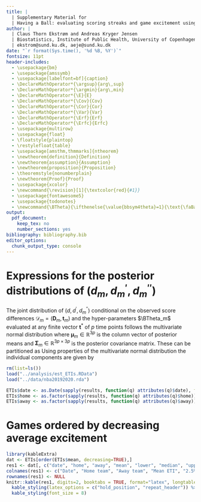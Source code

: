 ```yaml
---
title: |
  | Supplementary Material for
  | Having a Ball: evaluating scoring streaks and game excitement using in-match trend estimation
author: | 
  | Claus Thorn Ekstrøm and Andreas Kryger Jensen
  | Biostatistics, Institute of Public Health, University of Copenhagen
  | ekstrom@sund.ku.dk, aeje@sund.ku.dk
date: "`r format(Sys.time(), '%d %B, %Y')`"
fontsize: 11pt  
header-includes:
  - \usepackage{bm}
  - \usepackage{amssymb}
  - \usepackage[labelfont=bf]{caption}
  - \DeclareMathOperator*{\argsup}{arg\,sup}  
  - \DeclareMathOperator*{\argmin}{arg\,min}  
  - \DeclareMathOperator*{\E}{E}
  - \DeclareMathOperator*{\Cov}{Cov}
  - \DeclareMathOperator*{\Cor}{Cor}
  - \DeclareMathOperator*{\Var}{Var}
  - \DeclareMathOperator*{\Erf}{Erf}
  - \DeclareMathOperator*{\Erfc}{Erfc}
  - \usepackage{multirow}
  - \usepackage{float}
  - \floatstyle{plaintop}
  - \restylefloat{table}
  - \usepackage[amsthm,thmmarks]{ntheorem}
  - \newtheorem{definition}{Definition}
  - \newtheorem{assumption}{Assumption}
  - \newtheorem{proposition}{Proposition}
  - \theoremstyle{nonumberplain}
  - \newtheorem{Proof}{Proof}
  - \usepackage{xcolor}
  - \newcommand{\revision}[1]{\textcolor{red}{#1}}
  - \usepackage{fontawesome5}
  - \usepackage{todonotes}
  - \newcommand{\BTheta}{\ifthenelse{\value{bbsym4theta}=1}{\text{\faBasketballBall}}{\mathbf{\Theta}}}
output:
  pdf_document: 
    keep_tex: no
    number_sections: yes
bibliography: bibliography.bib    
editor_options: 
  chunk_output_type: console
---
```


\newcounter{bbsym4theta}
\setcounter{bbsym4theta}{1}

# Expressions for the posterior distributions of $(d_m, d^\prime_m, d^{\prime \prime}_m)$

The joint distribution of $(d, d^\prime, d_m^{\prime \prime})$ conditional on the observed score differences $\mathcal{D}_m = (\mathbf{D}_m, \mathbf{t}_m)$ and the hyper-parameters $\BTheta_m$ evaluated at any finite vector $\mathbf{t}^\ast$ of $p$ time points follows the multivariate normal distribution
\begin{align*}
\begin{bmatrix}d_m(\mathbf{t}^\ast)\\ d_m^{\prime}(\mathbf{t}^\ast)\\ d_m^{\prime \prime}(\mathbf{t}^\ast)\end{bmatrix} \mid \mathcal{D}_m, \BTheta_m \sim N\left(\bm{\mu}_m,  \bm{\Sigma}_m\right)
\end{align*}
where $\bm{\mu}_m \in \mathbb{R}^{3p}$ is the column vector of posterior means and $\bm{\Sigma}_m \in \mathbb{R}^{3p \times 3p}$ is the posterior covariance matrix. These can be partitioned as
\begin{align*}
  \bm{\mu}_m = \begin{bmatrix}\mu_{d_m}(\mathbf{t^\ast})\\ \mu_{d_m^\prime}(\mathbf{t^\ast})\\ \mu_{d_m^{\prime\prime}}(\mathbf{t^\ast})\end{bmatrix}, \quad \bm{\Sigma}_m = \begin{bmatrix}\Sigma_{d_m}(\mathbf{t^\ast},\mathbf{t^\ast}) &  \Sigma_{d_m d_m^\prime}(\mathbf{t^\ast},\mathbf{t^\ast}) & \Sigma_{d_m d_m^{\prime\prime}}(\mathbf{t^\ast},\mathbf{t^\ast})\\  \Sigma_{d_m d_m^\prime}(\mathbf{t^\ast},\mathbf{t^\ast})^T & \Sigma_{d_m^\prime}(\mathbf{t^\ast},\mathbf{t^\ast}) & \Sigma_{d_m^\prime d_m^{\prime\prime}}(\mathbf{t^\ast},\mathbf{t^\ast})\\ \Sigma_{d_m d_m^{\prime\prime}}(\mathbf{t^\ast}, \mathbf{t^\ast})^T & \Sigma_{d_m^\prime d_m^{\prime \prime}}(\mathbf{t^\ast}, \mathbf{t^\ast})^T & \Sigma_{d_m^{\prime\prime}}(\mathbf{t^\ast}, \mathbf{t^\ast})\end{bmatrix} 
\end{align*}
Using properties of the multivariate normal distribution the individual components are given by
\begin{align*}
  \mu_{d_m}(\mathbf{t}^\ast) &= \mu_{\bm{\beta}_m}(\mathbf{t}^\ast) + C_{\bm{\theta}_m}(\mathbf{t}^\ast, \mathbf{t}_m)\left(C_{\bm{\theta}_m}(\mathbf{t}_m, \mathbf{t}_m) + \sigma^2_m I\right)^{-1}\left(\mathbf{D}_m - \mu_{\bm{\beta}_m}(\mathbf{t}_m)\right)\\
  \mu_{d_m^\prime}(\mathbf{t}^\ast) &= \mu^\prime_{\bm{\beta}_m}(\mathbf{t}^\ast) + \partial_1 C_{\bm{\theta}_m}(\mathbf{t}^\ast, \mathbf{t}_m)\left(C_{\bm{\theta}_m}(\mathbf{t}_m, \mathbf{t}_m) + \sigma^2_m I\right)^{-1}\left(\mathbf{D}_m - \mu_{\bm{\beta}_m}(\mathbf{t}_m)\right) \\
  \mu_{d_m^{\prime\prime}}(\mathbf{t}^\ast) &= \mu^{\prime\prime}_{\bm{\beta}_m}(\mathbf{t}^\ast) + \partial_1^2 C_{\bm{\theta}_m}(\mathbf{t}^\ast, \mathbf{t}_m)\left(C_{\bm{\theta}_m}(\mathbf{t}_m, \mathbf{t}_m) + \sigma^2_m I\right)^{-1}\left(\mathbf{D}_m - \mu_{\bm{\beta}_m}(\mathbf{t}_m)\right)\\
  \Sigma_{d_m}(\mathbf{t}^\ast, \mathbf{t}^\ast) &= C_{\bm{\theta}_m}(\mathbf{t}^\ast, \mathbf{t}^\ast) - C_{\bm{\theta}_m}(\mathbf{t}^\ast, \mathbf{t}_m)\left(C_{\bm{\theta}_m}(\mathbf{t}_m, \mathbf{t}_m) + \sigma^2_m I\right)^{-1} C_{\bm{\theta}_m}(\mathbf{t}_m, \mathbf{t}^\ast)\\
  \Sigma_{d_m^\prime}(\mathbf{t}^\ast, \mathbf{t}^\ast) &= \partial_1\partial_2C_{\bm{\theta}_m}(\mathbf{t}^\ast, \mathbf{t}^\ast) - \partial_1C_{\bm{\theta}_m}(\mathbf{t}^\ast, \mathbf{t}_m)\left(C_{\bm{\theta}_m}(\mathbf{t}_m, \mathbf{t}_m) + \sigma^2_m I\right)^{-1} \partial_2C_{\bm{\theta}_m}(\mathbf{t}_m, \mathbf{t}^\ast)\\
  \Sigma_{d_m^{\prime\prime}}(\mathbf{t}^\ast, \mathbf{t}^\ast) &= \partial_1^2\partial_2^2 C_{\bm{\theta}_m}(\mathbf{t}^\ast, \mathbf{t}^\ast) - \partial_1^2 C_{\bm{\theta}_m}(\mathbf{t}^\ast, \mathbf{t}_m)\left(C_{\bm{\theta}_m}(\mathbf{t}_m, \mathbf{t}_m) + \sigma^2_m I\right)^{-1} \partial_2^2 C_{\bm{\theta}_m}(\mathbf{t}_m, \mathbf{t}^\ast)\\
  \Sigma_{d_m d_m^\prime}(\mathbf{t}^\ast, \mathbf{t}^\ast) &= \partial_2 C_{\bm{\theta}_m}(\mathbf{t}^\ast, \mathbf{t}^\ast) - C_{\bm{\theta}_m}(\mathbf{t}^\ast, \mathbf{t}_m)\left(C_{\bm{\theta}_m}(\mathbf{t}_m, \mathbf{t}_m) + \sigma^2_m I\right)^{-1} \partial_2 C_{\bm{\theta}_m}(\mathbf{t}_m, \mathbf{t}^\ast)\\
  \Sigma_{d_m d_m^{\prime\prime}}(\mathbf{t}^\ast, \mathbf{t}^\ast) &= \partial_2^2 C_{\bm{\theta}_m}(\mathbf{t}^\ast, \mathbf{t}^\ast) - C_{\bm{\theta}_m}(\mathbf{t}^\ast, \mathbf{t}_m)\left(C_{\bm{\theta}_m}(\mathbf{t}_m, \mathbf{t}_m) + \sigma^2_m I\right)^{-1} \partial_2^2 C_{\bm{\theta}_m}(\mathbf{t}_m, \mathbf{t}^\ast)\\
  \Sigma_{d_m^\prime d_m^{\prime\prime}}(\mathbf{t}^\ast, \mathbf{t}^\ast) &= \partial_1 \partial_2^2 C_{\bm{\theta}_m}(\mathbf{t}^\ast, \mathbf{t}^\ast) - \partial_1 C_{\bm{\theta}}(\mathbf{t}^\ast, \mathbf{t}_m)\left(C_{\bm{\theta}_m}(\mathbf{t}_m, \mathbf{t}_m) + \sigma^2_m I\right)^{-1} \partial_2^2 C_{\bm{\theta}_m}(\mathbf{t}_m, \mathbf{t}^\ast)
\end{align*}


```r
rm(list=ls())
load("../analysis/est_ETIs.RData")
load("../data/nba20192020.rda")

ETIs$date <- as.Date(sapply(results, function(q) attributes(q)$date), format="%B %e, %Y")
ETIs$home <- as.factor(sapply(results, function(q) attributes(q)$home))
ETIs$away <- as.factor(sapply(results, function(q) attributes(q)$away))
```

# Games ordered by decreasing average excitement
```r
library(kableExtra)
dat <- ETIs[order(ETIs$mean, decreasing=TRUE),]
res1 <- dat[, c("date", "home", "away", "mean", "lower", "median", "upper")]
colnames(res1) <- c("Date", "Home team", "Away team", "Mean ETI", "2.5% ETI", "50% ETI", "97.5% ETI")
rownames(res1) <- NULL
knitr::kable(res1, digits=2, booktabs = TRUE, format="latex", longtable=TRUE, linesep = c("", "", "", ""),  align =c("l|", "l", "l|", "r", "r", "r", "r")) %>%
  kable_styling(latex_options = c("hold_position", "repeat_header")) %>% 
  kable_styling(font_size = 8)
```

